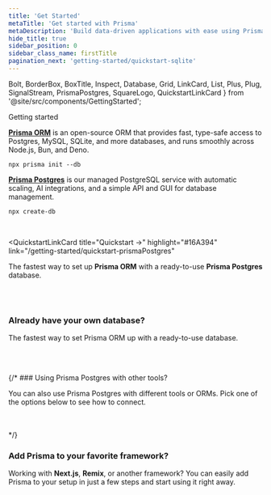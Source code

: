 ```yaml
---
title: 'Get Started'
metaTitle: 'Get started with Prisma'
metaDescription: 'Build data-driven applications with ease using Prisma ORM, add connection pooling or global caching with Prisma Accelerate.'
hide_title: true
sidebar_position: 0
sidebar_class_name: firstTitle
pagination_next: 'getting-started/quickstart-sqlite'
---
```


  Bolt,
  BorderBox,
  BoxTitle,
  Inspect,
  Database,
  Grid,
  LinkCard,
  List,
  Plus,
  Plug,
  SignalStream,
  PrismaPostgres,
  SquareLogo,
  QuickstartLinkCard
} from '@site/src/components/GettingStarted';


<BoxTitle>Getting started</BoxTitle>

<List>

<BorderBox>

[**Prisma ORM**](/orm/overview/introduction/what-is-prisma) is an open-source ORM that provides fast, type-safe access to Postgres, MySQL, SQLite, and more databases, and runs smoothly across Node.js, Bun, and Deno.

```terminal
npx prisma init --db
```
</BorderBox >
      

<BorderBox>

[**Prisma Postgres**](/postgres) is our managed PostgreSQL service with automatic scaling, AI integrations, and a simple API and GUI for database management.

```terminal
npx create-db
```
</BorderBox >
      
</List>

<br/>

<QuickstartLinkCard
    title="Quickstart →"
    highlight="#16A394"
    link="/getting-started/quickstart-prismaPostgres"
>

The fastest way to set up **Prisma ORM** with a ready-to-use **Prisma Postgres** database.

</QuickstartLinkCard>

<br/>
<br/>

### <PrismaPostgres color="#16A394" width="24" height="24" /> Already have your own database?

The fastest way to set Prisma ORM up with a ready-to-use database.

<List>
      <SquareLogo
        url="/getting-started/setup-prisma/start-from-scratch/relational-databases-typescript-postgresql"
        image={'/img/technologies/postgresqlsimple.svg'}
        tech="Postgres SQL"
      />
      <SquareLogo
        url="/getting-started/setup-prisma/start-from-scratch/relational-databases-typescript-mysql"
        image={'/img/technologies/mysqlsimple.svg'}
        tech="MySQL"
      />
      <SquareLogo
        url="/getting-started/setup-prisma/start-from-scratch/relational-databases-typescript-sqlserver"
        image={'/img/technologies/sqlserver.svg'}
        tech="SQLServer"
      />
      <SquareLogo
        url="/getting-started/setup-prisma/start-from-scratch/relational-databases-typescript-planetscale"
        image={'/img/technologies/planetscale.svg'}
        imageDark={'/img/technologies/planetscaledark.svg'}
        tech="PlanetScale"
      />
      <SquareLogo
        url="/getting-started/setup-prisma/start-from-scratch/relational-databases-typescript-cockroachdb"
        image={'/img/technologies/cockroachdbdark.svg'}
        tech="Cockroach DB"
      />
      <SquareLogo
        url="/getting-started/setup-prisma/start-from-scratch/mongodb-typescript-mongodb"
        image={'/img/technologies/mongodbsimple.svg'}
        tech="Mongo DB"
      />
</List>

<br/>
<br/>

  {/* ### <Plug color="#16A394" width="24" height="24" /> Using Prisma Postgres with other tools?

You can also use Prisma Postgres with different tools or ORMs. Pick one of the options below to see how to connect.

<List>
      <SquareLogo
        url="/getting-started/setup-prisma/start-from-scratch/relational-databases-typescript-postgresql"
        image={'/img/technologies/kysely.svg'}
        tech="Kysely"
      />
      <SquareLogo
        url="/getting-started/setup-prisma/start-from-scratch/relational-databases-typescript-mysql"
        image={'/img/technologies/drizzle.svg'}
        tech="Drizzle"
      />
      <SquareLogo
        url="/getting-started/setup-prisma/start-from-scratch/relational-databases-typescript-sqlserver"
        image={'/img/technologies/sequelize.svg'}
        tech="Sequelize"
      />
      <SquareLogo
        url="/getting-started/setup-prisma/start-from-scratch/relational-databases-typescript-planetscale"
        image={'/img/technologies/typeorm.svg'}
        tech="TypeORM"
      />
</List>

<br/>
<br/> */}

### <Plus color="#16A394" width="24" height="24" /> Add Prisma to your favorite framework?

Working with **Next.js**, **Remix**, or another framework? You can easily add Prisma to your setup in just a few steps and start using it right away.

<List>
      <SquareLogo
        url="/guides/nextjs"
        image={'/img/technologies/nextjs.svg'}
        tech="Next.js"
      />
      <SquareLogo
        url="/guides/astro"
        image={'/img/technologies/astro.svg'}
        imageDark={'/img/technologies/astrodark.svg'}
        tech="Astro.js"
      />
      <SquareLogo
        url="/guides/nuxt"
        image={'/img/technologies/nuxtjs.svg'}
        tech="Nuxt.js"
      />
      <SquareLogo
        url="/guides/react-router-7"
        image={'/img/technologies/reactrouter.svg'}
        tech="React Router 7"
      />
      <SquareLogo
        url="/guides/tanstack-start"
        image={'/img/technologies/tanstack.png'}
        tech="TanStack"
      />
      <SquareLogo
        url="/guides/sveltekit"
        image={'/img/technologies/sveltekit.svg'}
        tech="SvelteKit"
      />
</List>

